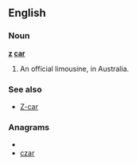 ==English==

===Noun===
'''[[z]] [[car]]'''

# {{slang}} An official limousine, in Australia.

===See also===
*[[Z-car]]

===Anagrams===
* {{alphagram|acrz}}
* [[czar#English|czar]]